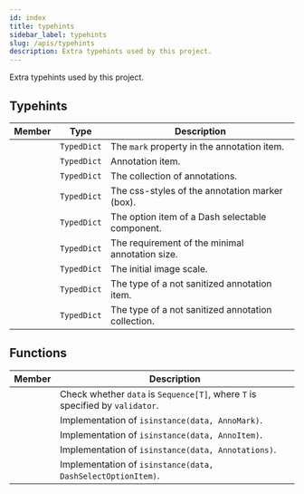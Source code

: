 ```yaml
---
id: index
title: typehints
sidebar_label: typehints
slug: /apis/typehints
description: Extra typehints used by this project.
---
```



<APITopBar type="module" source="typehints" />

Extra typehints used by this project.

## Typehints

|                                               Member                                                |    Type     | <center>Description</center>                       |
| :-------------------------------------------------------------------------------------------------: | :---------: | :------------------------------------------------- |
|             [<IconObjType type="type" hasText={true} text="AnnoMark"/>](./AnnoMark.mdx)             | `TypedDict` | The `mark` property in the annotation item.        |
|             [<IconObjType type="type" hasText={true} text="AnnoItem"/>](./AnnoItem.mdx)             | `TypedDict` | Annotation item.                                   |
|          [<IconObjType type="type" hasText={true} text="Annotations"/>](./Annotations.mdx)          | `TypedDict` | The collection of annotations.                     |
|            [<IconObjType type="type" hasText={true} text="AnnoStyle"/>](./AnnoStyle.mdx)            | `TypedDict` | The css-styles of the annotation marker (box).     |
| [<IconObjType type="type" hasText={true} text="DashSelectOptionItem"/>](./DashSelectOptionItem.mdx) | `TypedDict` | The option item of a Dash selectable component.    |
|                 [<IconObjType type="type" hasText={true} text="Size"/>](./Size.mdx)                 | `TypedDict` | The requirement of the minimal annotation size.    |
|                [<IconObjType type="type" hasText={true} text="Scale"/>](./Scale.mdx)                | `TypedDict` | The initial image scale.                           |
|           [<IconObjType type="type" hasText={true} text="NSAnnoItem"/>](./NSAnnoItem.mdx)           | `TypedDict` | The type of a not sanitized annotation item.       |
|        [<IconObjType type="type" hasText={true} text="NSAnnotations"/>](./NSAnnotations.mdx)        | `TypedDict` | The type of a not sanitized annotation collection. |

## Functions

|                                                     Member                                                      | <center>Description</center>                                                  |
| :-------------------------------------------------------------------------------------------------------------: | ----------------------------------------------------------------------------- |
|             [<IconObjType type="func" hasText={true} text="is_sequence_of"/>](./is_sequence_of.mdx)             | Check whether `data` is `Sequence[T]`, where `T` is specified by `validator`. |
|               [<IconObjType type="func" hasText={true} text="is_anno_mark"/>](./is_anno_mark.mdx)               | Implementation of `isinstance(data, AnnoMark)`.                               |
|               [<IconObjType type="func" hasText={true} text="is_anno_item"/>](./is_anno_item.mdx)               | Implementation of `isinstance(data, AnnoItem)`.                               |
|             [<IconObjType type="func" hasText={true} text="is_annotations"/>](./is_annotations.mdx)             | Implementation of `isinstance(data, Annotations)`.                            |
| [<IconObjType type="func" hasText={true} text="is_dash_select_option_item"/>](./is_dash_select_option_item.mdx) | Implementation of `isinstance(data, DashSelectOptionItem)`.                   |

